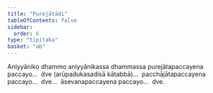 ```yaml
---
title: "Purejātādi"
tableOfContents: false
sidebar:
  order: 6
type: "tipitaka"
basket: "ab"
---
```



<DynamicBreadcrumb />

<Division number="320">

<Paragraph number="4754">
Aniyyāniko dhammo aniyyānikassa dhammassa purejātapaccayena paccayo…  dve (arūpadukasadisā kātabbā)…  pacchājātapaccayena paccayo…  dve…  āsevanapaccayena paccayo…  dve.
</Paragraph>
</Division>
